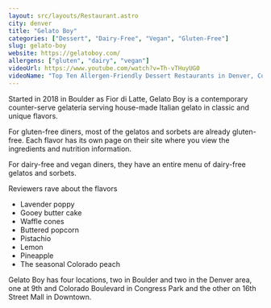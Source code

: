 ```yaml
---
layout: src/layouts/Restaurant.astro
city: denver
title: "Gelato Boy"
categories: ["Dessert", "Dairy-Free", "Vegan", "Gluten-Free"]
slug: gelato-boy
website: https://gelatoboy.com/
allergens: ["gluten", "dairy", "vegan"]
videoUrl: https://www.youtube.com/watch?v=Th-vTHuyUG0
videoName: "Top Ten Allergen-Friendly Dessert Restaurants in Denver, Colorado"
---
```


Started in 2018 in Boulder as Fior di Latte, Gelato Boy is a contemporary counter-serve gelateria serving house-made Italian gelato in classic and unique flavors.

For gluten-free diners, most of the gelatos and sorbets are already gluten-free. Each flavor has its own page on their site where you view the ingredients and nutrition information.

For dairy-free and vegan diners, they have an entire menu of dairy-free gelatos and sorbets.

Reviewers rave about the flavors
* Lavender poppy
* Gooey butter cake
* Waffle cones
* Buttered popcorn
* Pistachio
* Lemon
* Pineapple
* The seasonal Colorado peach

Gelato Boy has four locations, two in Boulder and two in the Denver area, one at 9th and Colorado Boulevard in Congress Park and the other on 16th Street Mall in Downtown.
